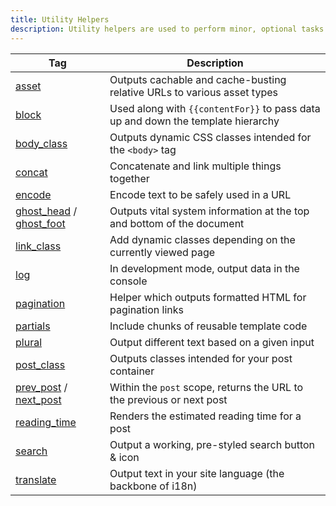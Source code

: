 ```yaml
---
title: Utility Helpers
description: Utility helpers are used to perform minor, optional tasks. Use this reference list to discover what each handlebars helper can do when building a custom Ghost theme.
---
```


| Tag                                                                                                         | Description                                                                      |
| ----------------------------------------------------------------------------------------------------------- | -------------------------------------------------------------------------------- |
| [asset](/docs/themes/helpers/asset/)                                                                        | Outputs cachable and cache-busting relative URLs to various asset types          |
| [block](/docs/themes/helpers/block/)                                                                        | Used along with `{{contentFor}}` to pass data up and down the template hierarchy |
| [body\_class](/docs/themes/helpers/body_class/)                                                             | Outputs dynamic CSS classes intended for the `<body>` tag                        |
| [concat](/docs/themes/helpers/concat/)                                                                      | Concatenate and link multiple things together                                    |
| [encode](/docs/themes/helpers/encode/)                                                                      | Encode text to be safely used in a URL                                           |
| [ghost\_head](/docs/themes/helpers/ghost_head_foot/) / [ghost\_foot](/docs/themes/helpers/ghost_head_foot/) | Outputs vital system information at the top and bottom of the document           |
| [link\_class](/docs/themes/helpers/link_class/)                                                             | Add dynamic classes depending on the currently viewed page                       |
| [log](/docs/themes/helpers/log/)                                                                            | In development mode, output data in the console                                  |
| [pagination](/docs/themes/helpers/pagination/)                                                              | Helper which outputs formatted HTML for pagination links                         |
| [partials](/docs/themes/helpers/partials/)                                                                  | Include chunks of reusable template code                                         |
| [plural](/docs/themes/helpers/plural/)                                                                      | Output different text based on a given input                                     |
| [post\_class](/docs/themes/helpers/post_class/)                                                             | Outputs classes intended for your post container                                 |
| [prev\_post](/docs/themes/helpers/prev_next_post/) / [next\_post](/docs/themes/helpers/prev_next_post/)     | Within the `post` scope, returns the URL to the previous or next post            |
| [reading\_time](/docs/themes/helpers/reading_time/)                                                         | Renders the estimated reading time for a post                                    |
| [search](/docs/themes/helpers/search/)                                                                      | Output a working, pre-styled search button & icon                                |
| [translate](/docs/themes/helpers/translate/)                                                                | Output text in your site language (the backbone of i18n)                         |